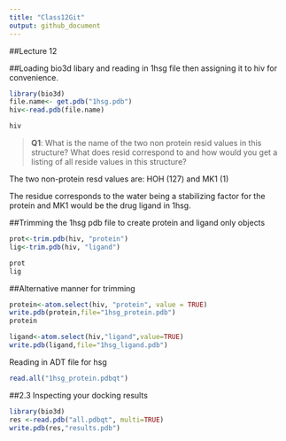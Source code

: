 ```yaml
---
title: "Class12Git"
output: github_document
---
```

##Lecture 12 

##Loading bio3d libary and reading in 1hsg file then assigning it to hiv for convenience.
```r
library(bio3d)
file.name<- get.pdb("1hsg.pdb")
hiv<-read.pdb(file.name)

hiv
```

> **Q1**: What is the name of the two non protein resid values in this structure? What does resid
correspond to and how would you get a listing of all reside values in this structure? 

The two non-protein resd values are: HOH (127) and MK1 (1) 

The residue corresponds to the water being a stabilizing factor for the protein and MK1 would be the drug ligand in 1hsg.


##Trimming the 1hsg pdb file to create protein and ligand only objects
```r
prot<-trim.pdb(hiv, "protein")
lig<-trim.pdb(hiv, "ligand")

prot
lig
```

##Alternative manner for trimming
```r
protein<-atom.select(hiv, "protein", value = TRUE)
write.pdb(protein,file="1hsg_protein.pdb")
protein

ligand<-atom.select(hiv,"ligand",value=TRUE)
write.pdb(ligand,file="1hsg_ligand.pdb")
```


Reading in ADT file for hsg
```r
read.all("1hsg_protein.pdbqt")
```

##2.3 Inspecting your docking results 
```r
library(bio3d)
res <-read.pdb("all.pdbqt", multi=TRUE)
write.pdb(res,"results.pdb")
```

